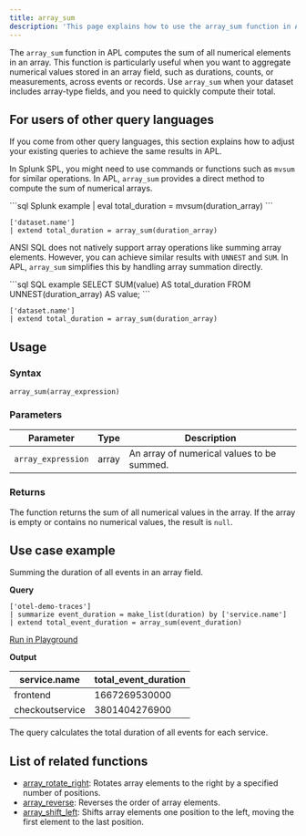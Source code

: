 ```yaml
---
title: array_sum
description: 'This page explains how to use the array_sum function in APL.'
---
```


The `array_sum` function in APL computes the sum of all numerical elements in an array. This function is particularly useful when you want to aggregate numerical values stored in an array field, such as durations, counts, or measurements, across events or records. Use `array_sum` when your dataset includes array-type fields, and you need to quickly compute their total.

## For users of other query languages

If you come from other query languages, this section explains how to adjust your existing queries to achieve the same results in APL.

<AccordionGroup>
<Accordion title="Splunk SPL users">

In Splunk SPL, you might need to use commands or functions such as `mvsum` for similar operations. In APL, `array_sum` provides a direct method to compute the sum of numerical arrays.

<CodeGroup>
```sql Splunk example
| eval total_duration = mvsum(duration_array)
```

```kusto APL equivalent
['dataset.name']
| extend total_duration = array_sum(duration_array)
```
</CodeGroup>

</Accordion>
<Accordion title="ANSI SQL users">

ANSI SQL does not natively support array operations like summing array elements. However, you can achieve similar results with `UNNEST` and `SUM`. In APL, `array_sum` simplifies this by handling array summation directly.

<CodeGroup>
```sql SQL example
SELECT SUM(value) AS total_duration
FROM UNNEST(duration_array) AS value;
```

```kusto APL equivalent
['dataset.name']
| extend total_duration = array_sum(duration_array)
```
</CodeGroup>

</Accordion>
</AccordionGroup>

## Usage

### Syntax

```kusto
array_sum(array_expression)
```

### Parameters

| Parameter           | Type     | Description                                     |
|---------------------|----------|-------------------------------------------------|
| `array_expression`  | array    | An array of numerical values to be summed.     |

### Returns

The function returns the sum of all numerical values in the array. If the array is empty or contains no numerical values, the result is `null`.

## Use case example

Summing the duration of all events in an array field.

**Query**

```kusto
['otel-demo-traces']
| summarize event_duration = make_list(duration) by ['service.name']
| extend total_event_duration = array_sum(event_duration)
```

[Run in Playground](https://play.axiom.co/axiom-play-qf1k/explorer?initForm=%7B%22apl%22%3A%22%5B'otel-demo-traces'%5D%20%7C%20summarize%20event_duration%20%3D%20make_list(duration)%20by%20%5B'service.name'%5D%20%7C%20extend%20total_event_duration%20%3D%20array_sum(event_duration)%22%7D)

**Output**

| service.name          | total_event_duration |
|-----------------------|-----------------------|
| frontend              | 1667269530000                 |
| checkoutservice       | 3801404276900                 |

The query calculates the total duration of all events for each service.

## List of related functions

- [array_rotate_right](/apl/scalar-functions/array-functions/array-rotate-right): Rotates array elements to the right by a specified number of positions.
- [array_reverse](/apl/scalar-functions/array-functions/array-reverse): Reverses the order of array elements.
- [array_shift_left](/apl/scalar-functions/array-functions/array-shift-left): Shifts array elements one position to the left, moving the first element to the last position.